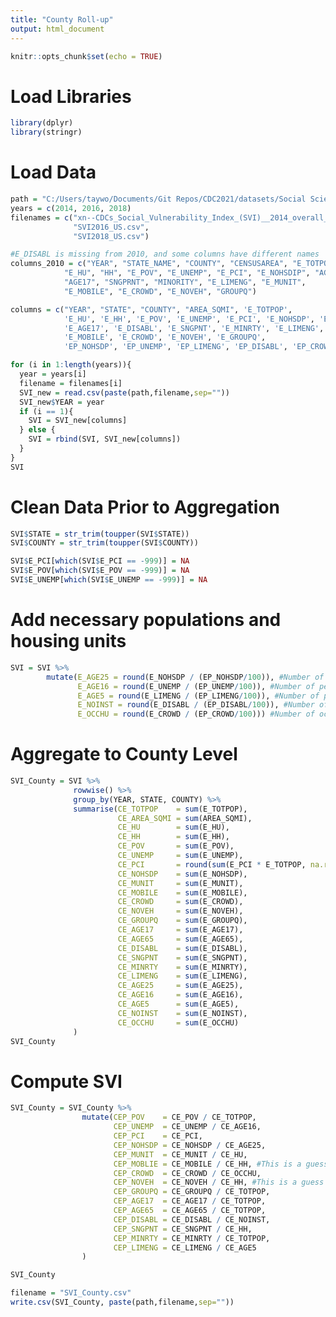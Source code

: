 ```yaml
---
title: "County Roll-up"
output: html_document
---
```


```r
knitr::opts_chunk$set(echo = TRUE)
```

# Load Libraries
```r
library(dplyr)
library(stringr)
```

# Load Data
```r
path = "C:/Users/taywo/Documents/Git Repos/CDC2021/datasets/Social Science/"
years = c(2014, 2016, 2018)
filenames = c("xn--CDCs_Social_Vulnerability_Index_(SVI)__2014_overall_SVI,_census_tract_level_-_Wake_County-7470duo.csv",
              "SVI2016_US.csv",
              "SVI2018_US.csv")

#E_DISABL is missing from 2010, and some columns have different names
columns_2010 = c("YEAR", "STATE_NAME", "COUNTY", "CENSUSAREA", "E_TOTPOP", 
            "E_HU", "HH", "E_POV", "E_UNEMP", "E_PCI", "E_NOHSDIP", "AGE65", 
            "AGE17", "SNGPRNT", "MINORITY", "E_LIMENG", "E_MUNIT", 
            "E_MOBILE", "E_CROWD", "E_NOVEH", "GROUPQ")

columns = c("YEAR", "STATE", "COUNTY", "AREA_SQMI", 'E_TOTPOP', 
            'E_HU', 'E_HH', 'E_POV', 'E_UNEMP', 'E_PCI', 'E_NOHSDP', 'E_AGE65', 
            'E_AGE17', 'E_DISABL', 'E_SNGPNT', 'E_MINRTY', 'E_LIMENG', 'E_MUNIT', 
            'E_MOBILE', 'E_CROWD', 'E_NOVEH', 'E_GROUPQ',
            'EP_NOHSDP', 'EP_UNEMP', 'EP_LIMENG', 'EP_DISABL', 'EP_CROWD', 'EP_NOVEH')

for (i in 1:length(years)){
  year = years[i]
  filename = filenames[i]
  SVI_new = read.csv(paste(path,filename,sep=""))
  SVI_new$YEAR = year
  if (i == 1){
    SVI = SVI_new[columns]
  } else {
    SVI = rbind(SVI, SVI_new[columns])
  }
}
SVI
```

# Clean Data Prior to Aggregation
```r
SVI$STATE = str_trim(toupper(SVI$STATE))
SVI$COUNTY = str_trim(toupper(SVI$COUNTY))

SVI$E_PCI[which(SVI$E_PCI == -999)] = NA
SVI$E_POV[which(SVI$E_POV == -999)] = NA
SVI$E_UNEMP[which(SVI$E_UNEMP == -999)] = NA
```

# Add necessary populations and housing units
```r
SVI = SVI %>%
        mutate(E_AGE25 = round(E_NOHSDP / (EP_NOHSDP/100)), #Number of people 25+
               E_AGE16 = round(E_UNEMP / (EP_UNEMP/100)), #Number of people 16+
               E_AGE5 = round(E_LIMENG / (EP_LIMENG/100)), #Number of people 5+
               E_NOINST = round(E_DISABL / (EP_DISABL/100)), #Number of people not in an institution
               E_OCCHU = round(E_CROWD / (EP_CROWD/100))) #Number of occupied housing units
```


# Aggregate to County Level
```r
SVI_County = SVI %>%
              rowwise() %>% 
              group_by(YEAR, STATE, COUNTY) %>% 
              summarise(CE_TOTPOP    = sum(E_TOTPOP),
                        CE_AREA_SQMI = sum(AREA_SQMI),
                        CE_HU        = sum(E_HU),
                        CE_HH        = sum(E_HH),
                        CE_POV       = sum(E_POV),
                        CE_UNEMP     = sum(E_UNEMP),
                        CE_PCI       = round(sum(E_PCI * E_TOTPOP, na.rm = TRUE) / sum(E_TOTPOP, na.rm = TRUE)),
                        CE_NOHSDP    = sum(E_NOHSDP),
                        CE_MUNIT     = sum(E_MUNIT),
                        CE_MOBILE    = sum(E_MOBILE),
                        CE_CROWD     = sum(E_CROWD),
                        CE_NOVEH     = sum(E_NOVEH),
                        CE_GROUPQ    = sum(E_GROUPQ),
                        CE_AGE17     = sum(E_AGE17),
                        CE_AGE65     = sum(E_AGE65),
                        CE_DISABL    = sum(E_DISABL),
                        CE_SNGPNT    = sum(E_SNGPNT),
                        CE_MINRTY    = sum(E_MINRTY),
                        CE_LIMENG    = sum(E_LIMENG),
                        CE_AGE25     = sum(E_AGE25), 
                        CE_AGE16     = sum(E_AGE16),
                        CE_AGE5      = sum(E_AGE5),
                        CE_NOINST    = sum(E_NOINST),
                        CE_OCCHU     = sum(E_OCCHU)
              )
SVI_County
```
# Compute SVI
```r
SVI_County = SVI_County %>% 
                mutate(CEP_POV    = CE_POV / CE_TOTPOP,
                       CEP_UNEMP  = CE_UNEMP / CE_AGE16,
                       CEP_PCI    = CE_PCI,
                       CEP_NOHSDP = CE_NOHSDP / CE_AGE25,
                       CEP_MUNIT  = CE_MUNIT / CE_HU,
                       CEP_MOBLIE = CE_MOBILE / CE_HH, #This is a guess
                       CEP_CROWD  = CE_CROWD / CE_OCCHU,
                       CEP_NOVEH  = CE_NOVEH / CE_HH, #This is a guess
                       CEP_GROUPQ = CE_GROUPQ / CE_TOTPOP,
                       CEP_AGE17  = CE_AGE17 / CE_TOTPOP,
                       CEP_AGE65  = CE_AGE65 / CE_TOTPOP,
                       CEP_DISABL = CE_DISABL / CE_NOINST,
                       CEP_SNGPNT = CE_SNGPNT / CE_HH,
                       CEP_MINRTY = CE_MINRTY / CE_TOTPOP,
                       CEP_LIMENG = CE_LIMENG / CE_AGE5
                )
```

```r
SVI_County
```


```r
filename = "SVI_County.csv"
write.csv(SVI_County, paste(path,filename,sep=""))
```

